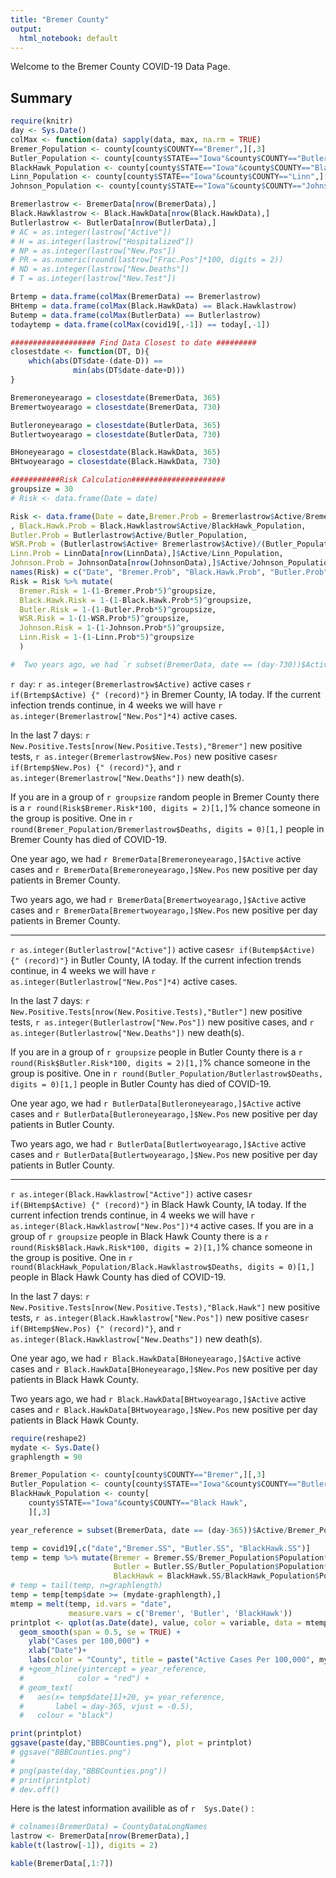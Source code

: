 ```yaml
---
title: "Bremer County"
output:
  html_notebook: default
---
```


Welcome to the Bremer County COVID-19 Data Page.

## Summary
```r
require(knitr)
day <- Sys.Date()
colMax <- function(data) sapply(data, max, na.rm = TRUE)
Bremer_Population <- county[county$COUNTY=="Bremer",][,3]
Butler_Population <- county[county$STATE=="Iowa"&county$COUNTY=="Butler",][,3]
BlackHawk_Population <- county[county$STATE=="Iowa"&county$COUNTY=="Black Hawk",][,3]
Linn_Population <- county[county$STATE=="Iowa"&county$COUNTY=="Linn",][,3]
Johnson_Population <- county[county$STATE=="Iowa"&county$COUNTY=="Johnson",][,3]

Bremerlastrow <- BremerData[nrow(BremerData),]
Black.Hawklastrow <- Black.HawkData[nrow(Black.HawkData),]
Butlerlastrow <- ButlerData[nrow(ButlerData),]
# AC = as.integer(lastrow["Active"])
# H = as.integer(lastrow["Hospitalized"])
# NP = as.integer(lastrow["New.Pos"])
# PR = as.numeric(round(lastrow["Frac.Pos"]*100, digits = 2))
# ND = as.integer(lastrow["New.Deaths"])
# T = as.integer(lastrow["New.Test"])

Brtemp = data.frame(colMax(BremerData) == Bremerlastrow)
BHtemp = data.frame(colMax(Black.HawkData) == Black.Hawklastrow)
Butemp = data.frame(colMax(ButlerData) == Butlerlastrow)
todaytemp = data.frame(colMax(covid19[,-1]) == today[,-1])

################### Find Data Closest to date #########
closestdate <- function(DT, D){
    which(abs(DT$date-(date-D)) == 
              min(abs(DT$date-date+D)))
}

Bremeroneyearago = closestdate(BremerData, 365)
Bremertwoyearago = closestdate(BremerData, 730)

Butleroneyearago = closestdate(ButlerData, 365)
Butlertwoyearago = closestdate(ButlerData, 730)

BHoneyearago = closestdate(Black.HawkData, 365)
BHtwoyearago = closestdate(Black.HawkData, 730)

###########Risk Calculation#####################
groupsize = 30
# Risk <- data.frame(Date = date)

Risk <- data.frame(Date = date,Bremer.Prob = Bremerlastrow$Active/Bremer_Population 
, Black.Hawk.Prob = Black.Hawklastrow$Active/BlackHawk_Population, 
Butler.Prob = Butlerlastrow$Active/Butler_Population,
WSR.Prob = (Butlerlastrow$Active+ Bremerlastrow$Active)/(Butler_Population+ Bremer_Population), 
Linn.Prob = LinnData[nrow(LinnData),]$Active/Linn_Population,
Johnson.Prob = JohnsonData[nrow(JohnsonData),]$Active/Johnson_Population)
names(Risk) = c("Date", "Bremer.Prob", "Black.Hawk.Prob", "Butler.Prob","WSR.Prob", "Linn.Prob", "Johnson.Prob")
Risk = Risk %>% mutate(
  Bremer.Risk = 1-(1-Bremer.Prob*5)^groupsize,
  Black.Hawk.Risk = 1-(1-Black.Hawk.Prob*5)^groupsize,
  Butler.Risk = 1-(1-Butler.Prob*5)^groupsize,
  WSR.Risk = 1-(1-WSR.Prob*5)^groupsize,
  Johnson.Risk = 1-(1-Johnson.Prob*5)^groupsize,
  Linn.Risk = 1-(1-Linn.Prob*5)^groupsize
  )
```
```r
#  Two years ago, we had `r subset(BremerData, date == (day-730))$Active` active cases and  `r subset(BremerData, date == (day-730))$New.Pos` new positive patients in Bremer County. 
```

`r day`: `r as.integer(Bremerlastrow$Active)` active cases `r if(Brtemp$Active) {" (record)"}` in Bremer County, IA today. If the current infection trends continue, in 4 weeks we will have `r as.integer(Bremerlastrow["New.Pos"]*4)` active cases.

In the last 7 days: `r New.Positive.Tests[nrow(New.Positive.Tests),"Bremer"]` new positive tests, `r as.integer(Bremerlastrow$New.Pos)`  new positive cases`r if(Brtemp$New.Pos) {" (record)"}`,  and `r as.integer(Bremerlastrow["New.Deaths"])` new death(s).

If you are in a group of `r groupsize` random people in Bremer County there is a `r round(Risk$Bremer.Risk*100, digits = 2)[1,]`% chance someone in the group is positive. One in `r round(Bremer_Population/Bremerlastrow$Deaths, digits = 0)[1,]` people in Bremer County has died of COVID-19.

 One year ago, we had `r BremerData[Bremeroneyearago,]$Active` active cases and  `r BremerData[Bremeroneyearago,]$New.Pos` new positive per day patients in Bremer County. 
 
 Two years ago, we had `r BremerData[Bremertwoyearago,]$Active` active cases and  `r BremerData[Bremertwoyearago,]$New.Pos` new positive per day patients in Bremer County. 

***
 `r as.integer(Butlerlastrow["Active"])` active cases`r if(Butemp$Active) {" (record)"}` in Butler County, IA today. If the current infection trends continue, in 4 weeks we will have `r as.integer(Butlerlastrow["New.Pos"]*4)` active cases. 
 
In the last 7 days: `r New.Positive.Tests[nrow(New.Positive.Tests),"Butler"]` new positive tests, `r as.integer(Butlerlastrow["New.Pos"])` new positive cases,  and `r as.integer(Butlerlastrow["New.Deaths"])` new death(s).

If you are in a group of `r groupsize` people in Butler County there is a `r round(Risk$Butler.Risk*100, digits = 2)[1,]`% chance someone in the group is positive. One in `r round(Butler_Population/Butlerlastrow$Deaths, digits = 0)[1,]` people in Butler County has died of COVID-19.

 One year ago, we had `r ButlerData[Butleroneyearago,]$Active` active cases and  `r ButlerData[Butleroneyearago,]$New.Pos` new positive per day patients in Butler County. 
 
 Two years ago, we had `r ButlerData[Butlertwoyearago,]$Active` active cases and  `r ButlerData[Butlertwoyearago,]$New.Pos` new positive per day patients in Butler County. 
 
 ***
 `r as.integer(Black.Hawklastrow["Active"])` active cases`r if(BHtemp$Active) {" (record)"}` in Black Hawk County, IA today. If the current infection trends continue, in 4 weeks we will have `r as.integer(Black.Hawklastrow["New.Pos"])*4` active cases. If you are in a group of `r groupsize` people in Black Hawk County there is a `r round(Risk$Black.Hawk.Risk*100, digits = 2)[1,]`% chance someone in the group is positive. One in `r round(BlackHawk_Population/Black.Hawklastrow$Deaths, digits = 0)[1,]` people in Black Hawk County has died of COVID-19.
 
In the last 7 days: `r New.Positive.Tests[nrow(New.Positive.Tests),"Black.Hawk"]` new positive tests, `r as.integer(Black.Hawklastrow["New.Pos"])` new positive cases`r if(BHtemp$New.Pos) {" (record)"}`, and `r as.integer(Black.Hawklastrow["New.Deaths"])` new death(s).

 One year ago, we had `r Black.HawkData[BHoneyearago,]$Active` active cases and  `r Black.HawkData[BHoneyearago,]$New.Pos` new positive per day patients in Black Hawk County. 
 
 Two years ago, we had `r Black.HawkData[BHtwoyearago,]$Active` active cases and  `r Black.HawkData[BHtwoyearago,]$New.Pos` new positive per day patients in Black Hawk County. 

 
```r
require(reshape2)
mydate <- Sys.Date()
graphlength = 90

Bremer_Population <- county[county$COUNTY=="Bremer",][,3]
Butler_Population <- county[county$STATE=="Iowa"&county$COUNTY=="Butler",][,3]
BlackHawk_Population <- county[
    county$STATE=="Iowa"&county$COUNTY=="Black Hawk",
    ][,3]

year_reference = subset(BremerData, date == (day-365))$Active/Bremer_Population*10^5

temp = covid19[,c("date","Bremer.SS", "Butler.SS", "BlackHawk.SS")]
temp = temp %>% mutate(Bremer = Bremer.SS/Bremer_Population$Population*100000,
                       Butler = Butler.SS/Butler_Population$Population* 100000,
                       BlackHawk = BlackHawk.SS/BlackHawk_Population$Population * 100000)
# temp = tail(temp, n=graphlength)
temp = temp[temp$date >= (mydate-graphlength),]
mtemp = melt(temp, id.vars = "date", 
             measure.vars = c('Bremer', 'Butler', 'BlackHawk'))
printplot <- qplot(as.Date(date), value, color = variable, data = mtemp, geom = "point") +
  geom_smooth(span = 0.5, se = TRUE) +
    ylab("Cases per 100,000") +
    xlab("Date")+
    labs(color = "County", title = paste("Active Cases Per 100,000", mydate))
  # +geom_hline(yintercept = year_reference, 
  #            color = "red") + 
  # geom_text(
  #   aes(x= temp$date[1]+20, y= year_reference, 
  #       label = day-365, vjust = -0.5), 
  #   colour = "black")

print(printplot)
ggsave(paste(day,"BBBCounties.png"), plot = printplot)
# ggsave("BBBCounties.png")
# 
# png(paste(day,"BBBCounties.png"))
# print(printplot)
# dev.off()
```


Here is the latest information availible as of `r  Sys.Date()` :
```r
# colnames(BremerData) = CountyDataLongNames
lastrow <- BremerData[nrow(BremerData),]
kable(t(lastrow[-1]), digits = 2)
```

```r
kable(BremerData[,1:7])
```

